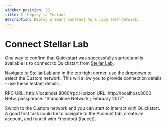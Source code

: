 ```yaml
---
sidebar_position: 30
title: 2. Deploy to Testnet
description: Deploy a smart contract to a live test network.
---
```


# Connect Stellar Lab

One way to confirm that Quickstart was successfully started and is available is to connect to Quickstart from [Stellar Lab](https://lab.stellar.org).

Navigate to [Stellar Lab](https://lab.stellar.org) and in the top right corner, use the dropdown to select the Custom network. This will allow you to provide connection details - use these testnet details:

RPC URL: http://localhost:8000/rpc 
Horizon URL: http://localhost:8000 
Netw. passphrase: “Standalone Network ; February 2017”


 
Switch to the Custom network and you can start to interact with Quickstart. A good first task could be to navigate to the Account tab, create an account, and fund it with Friendbot (faucet).
